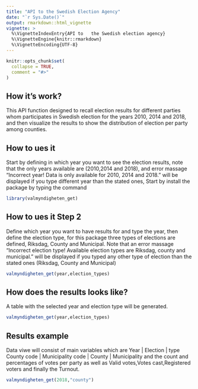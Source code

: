 ```yaml
---
title: "API to the Swedish Election Agency"
date: "`r Sys.Date()`"
output: rmarkdown::html_vignette
vignette: >
  %\VignetteIndexEntry{API to   the Swedish election agency}
  %\VignetteEngine{knitr::rmarkdown}
  %\VignetteEncoding{UTF-8}
---
```


```r
knitr::opts_chunk$set(
  collapse = TRUE,
  comment = "#>"
)
```


## How it's work?

This API function designed to recall election results for different parties whom participates in Swedish election for the years 2010, 2014 and 2018, and then visualize the results to show the distribution of election per party among counties.


## How to ues it

Start by defining in which year you want to see the election results, note that the only years available are (2010,2014 and 2018), and error massage “Incorrect year! Data is only available for 2010, 2014 and 2018."  will be displayed if you type different year than the stated ones, 
Start by install the package by typing the command
 
```r
library(valmyndigheten_get)
```

## How to ues it Step 2 

Define which year you want to have results for and type the year, then define the election type, for this package three types of elections are defined, Riksdag, County and Municipal.
Note that an error massage "Incorrect election type! Available election types are Riksdag, county and municipal." will be displayed if you typed any other type of election than the stated ones (Riksdag, County and Municipal)

```r
valmyndigheten_get(year,election_types)
```

## How does the results looks like?

A table with the selected year and election type will be generated.

```r
valmyndigheten_get(year,election_types)
```

## Results example

Data viwe will consist of main variables which are 
Year | Election | type County code |  Municipality code | County | Municipality
<dbl>    <chr>       <dbl>            <dbl>                <chr>      <chr>
and the count and percentages of votes per party as well as Valid votes,Votes cast,Registered voters and finally the Turnout.


```r
valmyndigheten_get(2018,"county")
```


